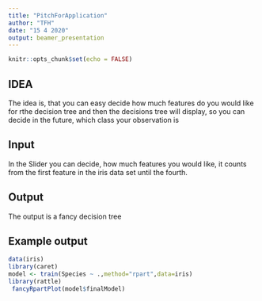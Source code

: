 ```yaml
---
title: "PitchForApplication"
author: "TFH"
date: "15 4 2020"
output: beamer_presentation
---
```


```r
knitr::opts_chunk$set(echo = FALSE)
```

## IDEA

The idea is, that you can easy decide how much features do you would like for rthe decision tree and then the decisions tree will display, so you can decide in the future, which class your observation is

## Input

In the Slider you can decide, how much features you would like, it counts from the first feature in the iris data set until the fourth.

## Output

The output is a fancy decision tree

## Example output

```r
data(iris)
library(caret)
model <- train(Species ~ .,method="rpart",data=iris)
library(rattle)
 fancyRpartPlot(model$finalModel)
```


